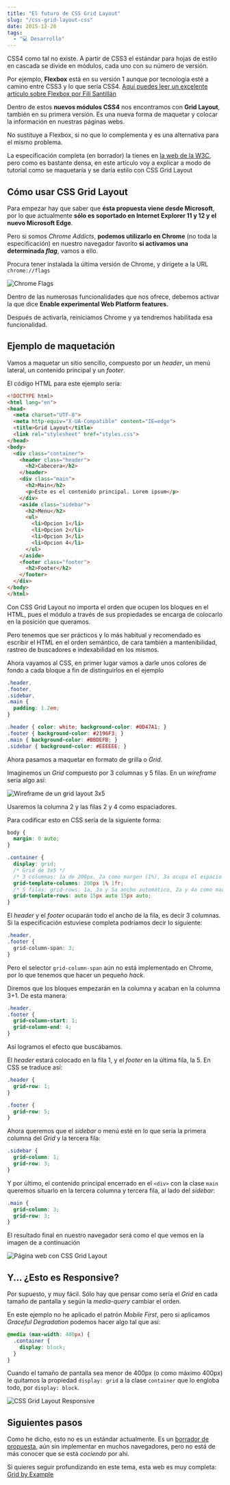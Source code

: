 ```yaml
---
title: "El futuro de CSS Grid Layout"
slug: "/css-grid-layout-css"
date: 2015-12-28
tags:
  - "💻 Desarrollo"
---
```


CSS4 como tal no existe. A partir de CSS3 el estándar para hojas de estilo en cascada se divide en módulos, cada uno con su número de versión.

Por ejemplo, **Flexbox** está en su versión 1 aunque por tecnología esté a camino entre CSS3 y lo que sería CSS4. [Aquí puedes leer un excelente artículo sobre Flexbox por Fili Santillán](http://filisantillan.com/el-gran-poder-de-css3-flexbox/)

Dentro de estos **nuevos módulos CSS4** nos encontramos con **Grid Layout**, también en su primera versión. Es una nueva forma de maquetar y colocar la información en nuestras páginas webs. 

No sustituye a Flexbox, si no que lo complementa y es una alternativa para el mismo problema.

La especificación completa (en borrador) la tienes en [la web de la W3C](http://www.w3.org/TR/2015/WD-css-grid-1-20150917/), pero como es bastante densa, en este artículo voy a explicar a modo de tutorial como se maquetaría y se daría estilo con CSS Grid Layout

## Cómo usar CSS Grid Layout

Para empezar hay que saber que **ésta propuesta viene desde Microsoft**, por lo que actualmente **sólo es soportado en Internet Explorer 11 y 12 y el nuevo Microsoft Edge**.

Pero si somos *Chrome Addicts*, **podemos utilizarlo en Chrome** (no toda la especificación) en nuestro navegador favorito **si activamos una determinada *flag***, vamos a ello.

Procura tener instalada la última versión de Chrome, y dirígete a la URL `chrome://flags`

![Chrome Flags](./chrome-flags-1.png)

Dentro de las numerosas funcionalidades que nos ofrece, debemos activar la que dice **Enable experimental Web Platform features.**

Después de activarla, reiniciamos Chrome y ya tendremos habilitada esa funcionalidad.

## Ejemplo de maquetación

Vamos a maquetar un sitio sencillo, compuesto por un *header*, un menú lateral, un contenido principal y un *footer*.

El código HTML para este ejemplo sería:

```html
<!DOCTYPE html>
<html lang="en">
<head>
  <meta charset="UTF-8">
  <meta http-equiv="X-UA-Compatible" content="IE=edge">
  <title>Grid Layout</title>
  <link rel="stylesheet" href="styles.css">
</head>
<body>
  <div class="container">
    <header class="header">
      <h2>Cabecera</h2>
    </header>
    <div class="main">
      <h2>Main</h2>
      <p>Este es el contenido principal. Lorem ipsum</p>
    </div>
    <aside class="sidebar">
      <h2>Menu</h2>
      <ul>
        <li>Opcion 1</li>
        <li>Opcion 2</li>
        <li>Opcion 3</li>
        <li>Opcion 4</li>
      </ul>
    </aside>
    <footer class="footer">
      <h2>Footer</h2>
    </footer>
  </div>
</body>
</html>
```

Con CSS Grid Layout no importa el orden que ocupen los bloques en el HTML, pues el módulo a través de sus propiedades se encarga de colocarlo en la posición que queramos.

Pero tenemos que ser prácticos y lo más habitual y recomendado es escribir el HTML en el orden semántico, de cara también a mantenibilidad, rastreo de buscadores e indexabilidad en los mismos.

Ahora vayamos al CSS, en primer lugar vamos a darle unos colores de fondo a cada bloque a fin de distinguirlos en el ejemplo

```css
.header,
.footer,
.sidebar,
.main {
  padding: 1.2em;
}

.header { color: white; background-color: #0D47A1; }
.footer { background-color: #2196F3; }
.main { background-color: #BBDEFB; }
.sidebar { background-color: #EEEEEE; }
```

Ahora pasamos a maquetar en formato de grilla o *Grid*.

Imaginemos un *Grid* compuesto por 3 columnas y 5 filas. En un *wireframe* sería algo así:

![Wireframe de un grid layout 3x5](./2015/10/wireframe-css-grid-layout.png)

Usaremos la columna 2 y las filas 2 y 4 como espaciadores.

Para codificar esto en CSS sería de la siguiente forma:

```css
body {
  margin: 0 auto;
}

.container {
  display: grid;
  /* Grid de 3x5 */
  /* 3 columnas: 1a de 200px, 2a como margen (1%), 3a ocupa el espacio restante */
  grid-template-columns: 200px 1% 1fr;
  /* 5 filas: grid-rows: 1a, 3a y 5a ancho automático, 2a y 4a como margen de 15px */
  grid-template-rows: auto 15px auto 15px auto;
}
```

El *header* y el *footer* ocuparán todo el ancho de la fila, es decir 3 columnas. Si la especificación estuviese completa podríamos decir lo siguiente:

```css
.header,
.footer {
  grid-column-span: 3;
}
```
Pero el selector `grid-column-span` aún no está implementado en Chrome, por lo que tenemos que hacer un pequeño *hack*. 

Diremos que los bloques empezarán en la columna y acaban en la columna 3+1. De esta manera:

```css
.header,
.footer {
  grid-column-start: 1;
  grid-column-end: 4;
}
```

Así logramos el efecto que buscábamos.

El *header* estará colocado en la fila 1, y el *footer* en la última fila, la 5. En CSS se traduce así:

```css
.header {
  grid-row: 1;
}

.footer {
  grid-row: 5;
}
```

Ahora queremos que el *sidebar* o menú esté en lo que sería la primera columna del *Grid* y la tercera fila:

```css
.sidebar {
  grid-column: 1;
  grid-row: 3;
}
```

Y por último, el contenido principal encerrado en el `<div>` con la clase `main` queremos situarlo en la tercera columna y tercera fila, al lado del *sidebar*:

```css
.main {
  grid-column: 3;
  grid-row: 3;
}
```

El resultado final en nuestro navegador será como el que vemos en la imagen de a continuación

![Página web con CSS Grid Layout](./2015/10/css-grid-layout.png)

## Y... ¿Esto es Responsive?

Por supuesto, y muy fácil. Sólo hay que pensar como sería el *Grid* en cada tamaño de pantalla y según la *media-query* cambiar el orden.

En este ejemplo no he aplicado el patrón *Mobile First*, pero si aplicamos *Graceful Degradation* podemos hacer algo tal que así:

```css
@media (max-width: 400px) {
  .container {
    display: block;
  }
}
```

Cuando el tamaño de pantalla sea menor de 400px (o como máximo 400px) le quitamos la propiedad `display: grid` a la clase `container` que lo engloba todo, por `display: block`.

![CSS Grid Layout Responsive](./responsive-grid-layout.png)

<YouTube videoId="CUzfyp2gMoU" />

## Siguientes pasos

Como he dicho, esto no es un estándar actualmente. Es un [borrador de propuesta](http://www.w3.org/TR/2015/WD-css-grid-1-20150917/), aún sin implementar en muchos navegadores, pero no está de más conocer que se está *cociendo* por ahí.

Si quieres seguir profundizando en este tema, esta web es muy completa: [Grid by Example](http://gridbyexample.com/examples/)

 